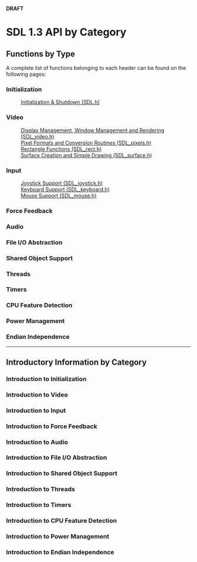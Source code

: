 <!-- #master-page:CategoryTemplate -->
<!-- #master-date:Unknown-Date -->
<!-- format wiki -->
<!-- language en -->
'''DRAFT'''

= SDL 1.3 API by Category =


== Functions by Type ==
A complete list of functions belonging to each header can be found on the following pages:
=== Initialization ===
: [[CategoryInit|Initialization & Shutdown (SDL.h)]]

=== Video ===
: [[CategoryVideo|Display Management, Window Management and Rendering (SDL_video.h)]]
: [[CategoryPixels|Pixel Formats and Conversion Routines (SDL_pixels.h)]]
: [[CategoryRect|Rectangle Functions (SDL_rect.h)]]
: [[CategorySurface|Surface Creation and Simple Drawing (SDL_surface.h)]]

=== Input ===
: [[CategoryJoystick|Joystick Support (SDL_joystick.h)]]
: [[CategoryKeyboard|Keyboard Support (SDL_keyboard.h)]]
: [[CategoryMouse|Mouse Support (SDL_mouse.h)]]

=== Force Feedback ===
=== Audio ===
=== File I/O Abstraction ===
=== Shared Object Support ===
=== Threads ===
=== Timers ===
=== CPU Feature Detection ===
=== Power Management ===
=== Endian Independence ===

----

== Introductory Information by Category ==

=== Introduction to Initialization ===
=== Introduction to Video ===
=== Introduction to Input ===
=== Introduction to Force Feedback ===
=== Introduction to Audio ===
=== Introduction to File I/O Abstraction ===
=== Introduction to Shared Object Support ===
=== Introduction to Threads ===
=== Introduction to Timers ===
=== Introduction to CPU Feature Detection ===
=== Introduction to Power Management ===
=== Introduction to Endian Independence ===
